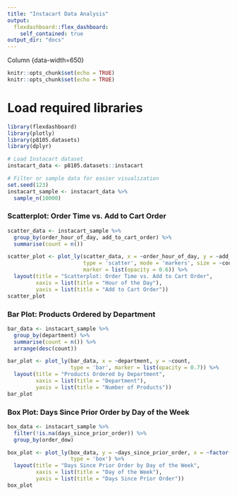 ```yaml
---
title: "Instacart Data Analysis"
output:
  flexdashboard::flex_dashboard:
    self_contained: true
output_dir: "docs"
---
```



Column {data-width=650}

```r
knitr::opts_chunk$set(echo = TRUE)
knitr::opts_chunk$set(echo = TRUE)
```
# Load required libraries
```r
library(flexdashboard)
library(plotly)
library(p8105.datasets)
library(dplyr)
```

```r
# Load Instacart dataset
instacart_data <- p8105.datasets::instacart 

# Filter or sample data for easier visualization
set.seed(123)
instacart_sample <- instacart_data %>% 
  sample_n(10000)
```

### Scatterplot: Order Time vs. Add to Cart Order
```r


scatter_data <- instacart_sample %>% 
  group_by(order_hour_of_day, add_to_cart_order) %>% 
  summarise(count = n())

scatter_plot <- plot_ly(scatter_data, x = ~order_hour_of_day, y = ~add_to_cart_order, 
                        type = 'scatter', mode = 'markers', size = ~count, 
                        marker = list(opacity = 0.6)) %>%
  layout(title = "Scatterplot: Order Time vs. Add to Cart Order",
         xaxis = list(title = "Hour of the Day"),
         yaxis = list(title = "Add to Cart Order"))
scatter_plot
```

### Bar Plot: Products Ordered by Department

```r
bar_data <- instacart_sample %>% 
  group_by(department) %>% 
  summarise(count = n()) %>% 
  arrange(desc(count))

bar_plot <- plot_ly(bar_data, x = ~department, y = ~count, 
                    type = 'bar', marker = list(opacity = 0.7)) %>%
  layout(title = "Products Ordered by Department",
         xaxis = list(title = "Department"),
         yaxis = list(title = "Number of Products"))
bar_plot
```

### Box Plot: Days Since Prior Order by Day of the Week

```r
box_data <- instacart_sample %>% 
  filter(!is.na(days_since_prior_order)) %>% 
  group_by(order_dow)

box_plot <- plot_ly(box_data, y = ~days_since_prior_order, x = ~factor(order_dow, labels = c("Sunday", "Monday", "Tuesday", "Wednesday", "Thursday", "Friday", "Saturday")),
                    type = 'box') %>%
  layout(title = "Days Since Prior Order by Day of the Week",
         xaxis = list(title = "Day of the Week"),
         yaxis = list(title = "Days Since Prior Order"))
box_plot
```
